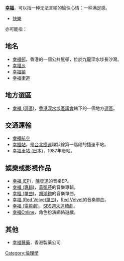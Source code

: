 '''[[幸福|幸福]]'''，可以指一种无法言喻的愉快心情：一种满足感。

*[[快樂|快樂]]

亦可能指：

==地名==
*[[幸福邨|幸福邨]]，香港的一個公共屋邨，位於九龍深水埗長沙灣。
*[[幸福乡|幸福乡]]
*[[幸福镇|幸福镇]]
*[[幸福街道|幸福街道]]

==地方選區==
*[[幸福_(選區)|幸福 (選區)]]，[[香港|香港]][[深水埗區議會|深水埗區議會]]轄下的一個地方[[選區|選區]]。

==交通運輸==
*[[幸福航空|幸福航空]]
*[[幸福站|幸福站]]，是[[台北捷運|台北捷運]]環狀線第一階段的捷運車站。
*[[幸福車站_(日本)|幸福車站 (日本)]]，1987年廢站。

==娛樂或影視作品==
*[[幸福_(EP)|幸福 (EP)]]，[[陳奕迅|陳奕迅]]的音樂EP。
*[[幸福_(專輯)|幸福 (專輯)]]，[[黃凱芹|黃凱芹]]的音樂專輯。
*[[幸福_(單曲)|幸福 (單曲)]]，[[胡鴻鈞|胡鴻鈞]]的音樂單曲。
*[[幸福_(Red_Velvet單曲)|幸福 (Red Velvet單曲)]]，[[Red_Velvet|Red Velvet]]的音樂單曲。
*[[幸福_(電視劇)|幸福 (電視劇)]]，[[SBS週末劇場|SBS週末連續劇]]。
*[[幸福Online|幸福Online]]，角色扮演網絡遊戲。

==其他==
*[[幸福醫藥|幸福醫藥]]，香港製藥公司

{{disambig|Cat=二字消歧义|X}}
[[Category:倫理學|Category:倫理學]]